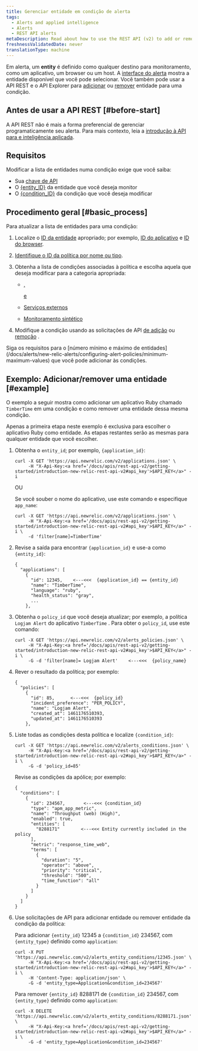 ```yaml
---
title: Gerenciar entidade em condição de alerta
tags:
  - Alerts and applied intelligence
  - Alerts
  - REST API alerts
metaDescription: Read about how to use the REST API (v2) to add or remove apps and other entities from an alerts policy condition.
freshnessValidatedDate: never
translationType: machine
---
```


Em alerta, um <DoNotTranslate>**entity**</DoNotTranslate> é definido como qualquer destino para monitoramento, como um aplicativo, um browser ou um host. A [interface do alerta](/docs/alerts/new-relic-alerts/defining-conditions/select-product-targets-alert-condition) mostra a entidade disponível que você pode selecionar. Você também pode usar a API REST e o API Explorer para [adicionar](https://rpm.newrelic.com/api/explore/alerts_entity_conditions/add) ou [remover](https://rpm.newrelic.com/api/explore/alerts_entity_conditions/remove) entidade para uma condição.

## Antes de usar a API REST [#before-start]

A API REST não é mais a forma preferencial de gerenciar programaticamente seu alerta. Para mais contexto, leia a [introdução à API para <InlinePopover type="alerts"/>e inteligência aplicada](/docs/alerts-applied-intelligence/new-relic-alerts/advanced-alerts/alerts-api/intro-alerts-api).

## Requisitos

Modificar a lista de entidades numa condição exige que você saiba:

* Sua [chave de API](/docs/apis/rest-api-v2/getting-started/introduction-new-relic-rest-api-v2#api_key)
* O [&#x7B;entity_ID}](/docs/alerts/new-relic-alerts/getting-started/alerts-glossary#alert-entity) da entidade que você deseja monitor
* O [&#x7B;condition_ID}](/docs/alerts/new-relic-alerts/getting-started/alerts-glossary#alert-condition) da condição que você deseja modificar

## Procedimento geral [#basic_process]

Para atualizar a lista de entidades para uma condição:

1. Localize o [ID da entidade](/docs/alerts/new-relic-alerts/getting-started/alerts-glossary#alert-entity) apropriado; por exemplo, [ID do aplicativo](/docs/apis/rest-api-v2/requirements/listing-host-instance-application-server-ids) e [ID do browser](/docs/apis/rest-api-v2/browser-examples-v2/adding-or-listing-browser-apps-api-v2#specific-browser-app).

2. [Identifique o ID da política por nome ou tipo](/docs/apm/apis/alert-examples-v2/listing-policies-api-v2#single_policy).

3. Obtenha a lista de condições associadas à política e escolha aquela que deseja modificar para a categoria apropriada:

   * <InlinePopover type="apm">[](/docs/alerts/new-relic-alerts/rest-api-alerts/rest-api-calls-new-relic-alerts#conditions)</InlinePopover>

     [, ](/docs/alerts/new-relic-alerts/rest-api-alerts/rest-api-calls-new-relic-alerts#conditions)

     <InlinePopover type="browser">[](/docs/alerts/new-relic-alerts/rest-api-alerts/rest-api-calls-new-relic-alerts#conditions)</InlinePopover>

     [e](/docs/alerts/new-relic-alerts/rest-api-alerts/rest-api-calls-new-relic-alerts#conditions)

     <InlinePopover type="mobile">[](/docs/alerts/new-relic-alerts/rest-api-alerts/rest-api-calls-new-relic-alerts#conditions)</InlinePopover>

   * [Serviços externos](/docs/alerts/new-relic-alerts/rest-api-alerts/rest-api-calls-new-relic-alerts#ext-services-conditions)

   * [Monitoramento sintético](/docs/alerts/new-relic-alerts/rest-api-alerts/rest-api-calls-new-relic-alerts#synthetics-conditions)

4. Modifique a condição usando as solicitações de API [de adição](/docs/alerts/new-relic-alerts/rest-api-alerts/rest-api-calls-new-relic-alerts#add-entity) ou [remoção](/docs/alerts/new-relic-alerts/rest-api-alerts/rest-api-calls-new-relic-alerts#remove_entity) .

<Callout variant="important">
  Siga os requisitos para o [número mínimo e máximo de entidades](/docs/alerts/new-relic-alerts/configuring-alert-policies/minimum-maximum-values) que você pode adicionar às condições.
</Callout>

## Exemplo: Adicionar/remover uma entidade [#example]

O exemplo a seguir mostra como adicionar um aplicativo Ruby chamado `TimberTime` em uma condição e como remover uma entidade dessa mesma condição.

Apenas a primeira etapa neste exemplo é exclusiva para escolher o aplicativo Ruby como entidade. As etapas restantes serão as mesmas para qualquer entidade que você escolher.

1. Obtenha o `entity_id`; por exemplo, `{application_id}`:

   ```
   curl -X GET 'https://api.newrelic.com/v2/applications.json' \
        -H "X-Api-Key:<a href='/docs/apis/rest-api-v2/getting-started/introduction-new-relic-rest-api-v2#api_key'>$API_KEY</a>" -i
   ```

   OU

   Se você souber o nome do aplicativo, use este comando e especifique `app_name`:

   ```
   curl -X GET 'https://api.newrelic.com/v2/applications.json' \
        -H "X-Api-Key:<a href='/docs/apis/rest-api-v2/getting-started/introduction-new-relic-rest-api-v2#api_key'>$API_KEY</a>" -i \
        -d 'filter[name]=TimberTime'
   ```

2. Revise a saída para encontrar `{application_id}` e use-a como `{entity_id}`:

   ```
   {
     "applications": [
       {
         "id": 12345,    <---<<<  {application_id} == {entity_id}
         "name": "TimberTime",
         "language": "ruby",
         "health_status": "gray",
         ...
       },
   ```

3. Obtenha o `policy_id` que você deseja atualizar; por exemplo, a política `Logjam Alert` do aplicativo `TimberTime` . Para obter o `policy_id`, use este comando:

   ```
   curl -X GET 'https://api.newrelic.com/v2/alerts_policies.json' \
        -H "X-Api-Key:<a href='/docs/apis/rest-api-v2/getting-started/introduction-new-relic-rest-api-v2#api_key'>$API_KEY</a>" -i \
        -G -d 'filter[name]= Logjam Alert'    <---<<<  {policy_name}
   ```

4. Rever o resultado da política; por exemplo:

   ```
   {
     "policies": [
       {
         "id": 85,      <---<<<  {policy_id}
         "incident_preference": "PER_POLICY",
         "name": "Logjam Alert",
         "created_at": 1461176510393,
         "updated_at": 1461176510393
       },
   ```

5. Liste todas as condições desta política e localize `{condition_id}`:

   ```
   curl -X GET 'https://api.newrelic.com/v2/alerts_conditions.json' \
        -H "X-Api-Key:<a href='/docs/apis/rest-api-v2/getting-started/introduction-new-relic-rest-api-v2#api_key'>$API_KEY</a>" -i \
        -G -d 'policy_id=85'
   ```

   Revise as condições da apólice; por exemplo:

   ```
   {
     "conditions": [
       {
         "id": 234567,       <---<<< {condition_id}
         "type": "apm_app_metric",
         "name": "Throughput (web) (High)",
         "enabled": true,
         "entities": [
           "8288171"        <---<<< Entity currently included in the policy
         ],
         "metric": "response_time_web",
         "terms": [
           {
             "duration": "5",
             "operator": "above",
             "priority": "critical",
             "threshold": "500",
             "time_function": "all"
           }
         ]
       }
     ]
   }
   ```

6. Use solicitações de API para adicionar entidade ou remover entidade da condição da política:

   Para adicionar `{entity_id}` 12345 a `{condition_id}` 234567, com `{entity_type}` definido como `application`:

   ```
   curl -X PUT 'https://api.newrelic.com/v2/alerts_entity_conditions/12345.json' \
        -H "X-Api-Key:<a href='/docs/apis/rest-api-v2/getting-started/introduction-new-relic-rest-api-v2#api_key'>$API_KEY</a>" -i \
        -H 'Content-Type: application/json' \
        -G -d 'entity_type=Application&condition_id=234567'
   ```

   Para remover `{entity_id}` 8288171 de `{condition_id}` 234567, com `{entity_type}` definido como `application`:

   ```
   curl -X DELETE 'https://api.newrelic.com/v2/alerts_entity_conditions/8288171.json' \
        -H "X-Api-Key:<a href='/docs/apis/rest-api-v2/getting-started/introduction-new-relic-rest-api-v2#api_key'>$API_KEY</a>" -i \
        -G -d 'entity_type=Application&condition_id=234567'
   ```